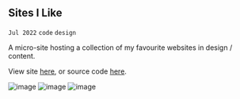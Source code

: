 ## Sites I Like

`Jul 2022`
`code`
`design`

A micro-site hosting a collection of my favourite websites in design / content.

View site [here](https://sites-i-like.vercel.app), or source code [here](https://github.com/yihui-hu/sites-i-like).

![image](https://yihui-work.s3.us-east-2.amazonaws.com/s-i-l_main.webp)
![image](https://yihui-work.s3.us-east-2.amazonaws.com/s-i-l_mobile.webp)
![image](https://yihui-work.s3.us-east-2.amazonaws.com/s-i-l_grid.webp)
